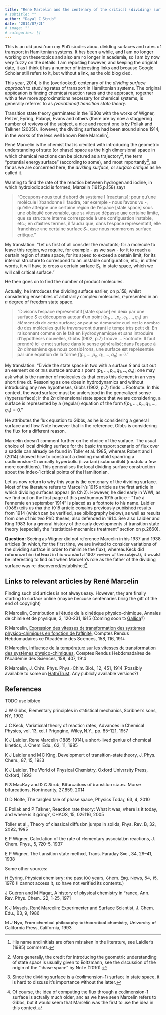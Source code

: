 ```yaml
---
title: "René Marcelin and the centenary of the critical (dividing) surface"
# subtitle: ""
author: "Dayal C Strub"
date: "2014/07/21"
# image: ""
# categories: []
---
```


:::{.callout-note}
This is an old post from my PhD studies about dividing surfaces and rates of transport in Hamiltonian systems. It has been a while, and I am no longer working on these topics and also am no longer in academia, so I am by now very fuzzy on the details. I am reposting however, and keeping the original date, it as I think it has a number of interesting links and because Google Scholar still refers to it, but without a link, as the old blog died.
:::

This year, 2014, is the (overlooked) centenary of the _dividing surface approach_ to studying rates of transport in Hamiltonian systems. The original application is finding chemical reaction rates and the approach, together with a few more approximations necessary for chemical systems, is generally referred to as _(variational) transition state theory_.

Transition state theory germinated in the 1930s with the works of Wigner, Pelzer, Eyring, Polanyi, Evans and others (there are by now a staggering number of reviews of the subject, a nice and recent one is by Pollak and Talkner (2005)). However, the dividing surface had been around since 1914, in the works of the less well known René Marcelin[^1].


[^1]: His name and initials are often mistaken in the literature, see Laidler's (1985) comments.

René Marcelin is the chemist that is credited with introducing the geometric understanding of state (or phase) space as the high dimensional space in which chemical reactions can be pictured as a trajectory[^2], the term "potential energy surface" (according to some), and most importantly[^3], as far as we are concerned here, the _dividing surface_, or _surface critique_ as he called it.

[^2]: More generally, the credit for introducing the geometric understanding of state space is usually given to Boltzmann, see the discussion of the origin of the "phase space" by Nolte (2010).

[^3]: Since the dividing surface is a (codimension-1) surface in state space, it is hard to discuss it's importance without the latter.

Wanting to find the rate of the reaction between hydrogen and iodine, in which hydroiodic acid is formed, Marcelin (1915,p.158) says

> "Occupons-nous tout d'abord du système I [reactants]; pour qu'une molécule l'abandonne il faudra, par exemple - nous l'avons vu -, qu'elle atteigne une certaine région de l'espace [state space] sous une obliquité convenable, que sa vitesse dépasse une certaine limite, que sa structure interne corresponde à une configuration instable, etc.; en d'autres termes, il faudra que, dans l'espace représentatif, elle franchisse une certaine surface $S_1$, que nous nommerons surface critique."

My translation: "Let us first of all consider the reactants; for a molecule to leave this region, we require, for example - as we saw - for it to reach a certain region of state space, for its speed to exceed a certain limit, for its internal structure to correspond to an unstable configuration, etc.; in other words, it will have to cross a certain surface $S_1$, in state space, which we will call critical surface."

He then goes on to find the number of product molecules.

Actually, he introduces the dividing surface earlier, on p.156, whilst considering ensembles of arbitrarily complex molecules, represented in an $n$ degree of freedom state space.

> "Divisons l'espace représentatif [state space] en deux par une surface $S$ et découpons autour d'un point $(p_1,...,p_n,q_1,...,q_n)$ un élément d$s$ de cette surface; on peut se demander quel est le nombre d$u$ des molécules qui le traverseront durant le temps très petit d$t$. En raisonnant comme on le fait en Hydrodynamique et sans introduire d'hypotheses nouvelles, Gibbs (1902, p.7) trouve ...
Footnote: Il faut prendré ici le mot surface dans le sense généralisé; dans l'espace à 2$n$ dimesnions que nous considérons, une surface est représentée par une équation de la forme $f(p_1,...,p_n,q_1,...,q_n) = 0.$"

My translation: "Divide the state space in two with a surface $S$ and cut out an element d$s$ of this surface around a point $(p_1, ..., p_n, q_1, ..., q_n)$; one may ask what is the number of molecules d$u$ that cross this element in an very short time d$t$. Reasoning as one does in hydrodynamics and without introducing any new hypotheses, Gibbs (1902, p.7) finds ...
Footnote: In this context, the word surface must be understood in the generalized sense (hypersurface); in the 2$n$ dimensional state space that we are considering, a surface is represented by a (regular) equation of the form $f(p_1, ..., p_n, q_1, ..., q_n) = 0.$"

He attributes the flux equation to Gibbs, as he is considering a general surface and flow. Note however that in the reference, Gibbs is considering the flux for a different reason.

Marcelin doesn't comment further on the choice of the surface. The usual choice of local dividing surface for the basic transport scenario of flux over a saddle can already be found in Toller et al. 1985, whereas Robert and I (2014) showed how to construct a dividing manifold spanning a codimension-2 normally hyperbolic (invariant) submanifold (modulo a few more conditions). This generalises the local dividing surface construction about the index-1 critical points of the Hamiltonian.

Let us now return to why this year is the centenary of the dividing surface. Most of the literature refers to Marcelin's 1915 article as the first article in which dividing surfaces appear (in Ch.2). However, he died early in WWI, as we find out on the first page of this posthumous 1915 article - "Tué à l'ennemie en september 1914" is placed as a footnote to his name. Laidler (1985) tells us that the 1915 article contains previously published results from 1914 (which can be verified, see bibliography below), as well as results from one of his two PhD theses, also defended in 1914. See also Laidler and King 1983 for a general history of the early developments of transition state theory (especially the "statistical-mechanics treatment" section on p.2660).

__Question:__ Seeing as Wigner did not reference Marcelin in his 1937 and 1938 articles (in which, for the first time, we are invited to consider variations of the dividing surface in order to minimise the flux), whereas Keck did reference him (at least in his wonderful 1967 review of the subject), it would be interesting to find out when Marcelin's role as the father of the dividing surface was re-discovered/established[^4].

[^4]: Of course, the idea of computing the flux through a codimension-1 surface is actually much older, and as we have seen Marcelin refers to Gibbs, but it would seem that Marcelin was the first to use the idea in this context.

## Links to relevant articles by René Marcelin

Finding such old articles is not always easy. However, they are finally starting to surface online (maybe because centenaries bring the gift of the end of copyright):

R Marcelin, Contribution a l'étude de la cinétique physico-chimique, Annales de chimie et de physique, 3, 120-231, 1915
(Coming soon to [Gallica](http://gallica.bnf.fr/ark:/12148/cb343780820/date.r=Annales+de+Physique.langFR)?)

R Marcelin, [Expression des vitesses de transformation des systèmes physico-chimiques en fonction de l'affinité](http://gallica.bnf.fr/ark:/12148/bpt6k3111d/f116.image.r=comptes%20rendus%20hebdomadaires%20de%20l%27acad%C3%A9mie%20des%20sciences.langFR), Comptes Rendus Hebdomadaires de l'Académie des Sciences, 158, 116, 1914

R Marcelin, [Influence de la température sur les vitesses de transformation des systèmes physico-chimiques](http://gallica.bnf.fr/ark:/12148/bpt6k3111d/f409.image.r=comptes%20rendus%20hebdomadaires%20de%20l%27acad%C3%A9mie%20des%20sciences.langFR), Comptes Rendus Hebdomadaires de l'Académie des Sciences, 158, 407, 1914

R Marcelin, J. Chim. Phys. Phys.-Chim. Biol., 12, 451, 1914
(Possibly available to some on [HathiTrust](http://catalog.hathitrust.org/Record/000681551). Any publicly available versions?)

## References

TODO use bibtex

J W Gibbs, Elementary principles in statistical mechanics, Scribner's sons, NY, 1902

J C Keck, Variational theory of reaction rates, Advances in Chemical Physics, vol. 13, ed. I Prigogine, Wiley, N.Y., pp. 85–121, 1967

K J Laidler, Rene Marcelin (1885-1914), a short-lived genius of chemical kinetics, J. Chem. Edu., 62, 11, 1985

K J Laidler and M C King, Development of transition-state theory, J. Phys. Chem., 87, 15, 1983

K J Laidler, The World of Physical Chemistry, Oxford University Press, Oxford, 1993

R S MacKay and D C Strub, Bifurcations of transition states. Morse bifurcations, Nonlinearity, 27,859, 2014

D D Nolte, The tangled tale of phase space, Physics Today, 63, 4, 2010

E Pollak and P Talkner, Reaction rate theory: What it was, where is it today, and where is it going?, CHAOS, 15, 026116, 2005

Toller et al., Theory of classical diffusion jumps in solids, Phys. Rev. B, 32, 2082, 1985

E P Wigner, Calculation of the rate of elementary association reactions, J. Chem. Phys., 5, 720–5, 1937 

E P Wigner, The transition state method, Trans. Faraday Soc., 34, 29–41, 1938

Some other sources:

H Eyring, Physical chemistry: the past 100 years, Chem. Eng. News, 54, 15, 1976 (I cannot access it, so have not verified its contents.)

J Guéron and M Magat, A history of physical chemistry in France, Ann. Rev. Phys. Chem., 22, 1-25, 1971

K J Mysels, René Marcelin: Experimenter and Surface Scientist, J. Chem. Edu., 63, 9, 1986

M J Nye, From chemical philosophy to theoretical chemistry, University of California Press, California, 1993